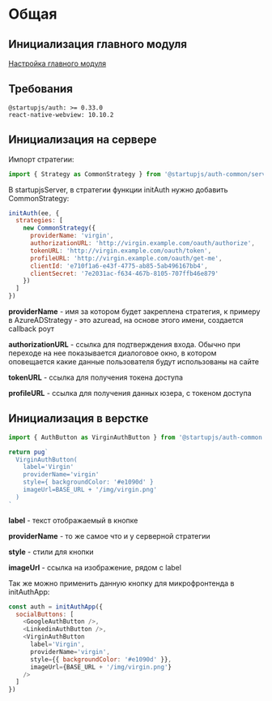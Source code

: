 # Общая

## Инициализация главного модуля
[Настройка главного модуля](/docs/auth/main)

## Требования
```
@startupjs/auth: >= 0.33.0
react-native-webview: 10.10.2
```

## Инициализация на сервере
Импорт стратегии:
```js
import { Strategy as CommonStrategy } from '@startupjs/auth-common/server'
```

В startupjsServer, в стратегии функции initAuth нужно добавить CommonStrategy:
```js
initAuth(ee, {
  strategies: [
    new CommonStrategy({
      providerName: 'virgin',
      authorizationURL: 'http://virgin.example.com/oauth/authorize',
      tokenURL: 'http://virgin.example.com/oauth/token',
      profileURL: 'http://virgin.example.com/oauth/get-me',
      clientId: 'e710f1a6-e43f-4775-ab85-5ab496167bb4',
      clientSecret: '7e2031ac-f634-467b-8105-707ffb46e879'
    })
  ]
})
```
**providerName** - имя за котором будет закреплена стратегия, к примеру в AzureADStrategy - это azuread, на основе этого имени, создается callback роут

**authorizationURL** - ссылка для подтверждения входа. Обычно при переходе на нее показывается диалоговое окно, в котором оповещается какие данные пользователя будут использованы на сайте

**tokenURL** - ссылка для получения токена доступа

**profileURL** - ссылка для получения данных юзера, с токеном доступа

## Инициализация в верстке
```js
import { AuthButton as VirginAuthButton } from '@startupjs/auth-common'
```

```jsx
return pug`
  VirginAuthButton(
    label='Virgin'
    providerName='virgin'
    style={ backgroundColor: '#e1090d' }
    imageUrl=BASE_URL + '/img/virgin.png'
  )
`
```
**label** - текст отображаемый в кнопке

**providerName** - то же самое что и у серверной стратегии

**style** - стили для кнопки

**imageUrl** - ссылка на изображение, рядом с label

Так же можно применить данную кнопку для микрофронтенда в initAuthApp:
```js
const auth = initAuthApp({
  socialButtons: [
    <GoogleAuthButton />,
    <LinkedinAuthButton />,
    <VirginAuthButton
      label='Virgin',
      providerName='virgin',
      style={{ backgroundColor: '#e1090d' }},
      imageUrl={BASE_URL + '/img/virgin.png'}
    />
  ]
})
```
